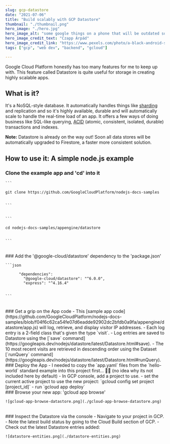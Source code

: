 ```yaml
---
slug: gcp-datastore
date: "2021-07-06"
title: "Build scalably with GCP Datastore"
thumbnail: "./thumbnail.png"
hero_image: "./hero.jpg"
hero_image_alt: "some google things on a phone that will be outdated soon ...oops, too late"
hero_image_credit_text: "Czapp Árpád"
hero_image_credit_link: "https://www.pexels.com/photo/a-black-android-smartphone-with-google-apps-on-screen-10774600/"
tags: ["gcp", "web dev", "backend", "gcloud"]

---
```


Google Cloud Platform honestly has too many features for me to keep up with. This feature called Datastore is quite useful for storage in creating highly scalable apps.

## What is it?
It's a NoSQL-style database. It automatically handles things like [sharding](https://en.wikipedia.org/wiki/Shard_(database_architecture)) and replication and so it's highly available, durable and will automatically scale to handle the real-time load of an app. It offers a few ways of doing business like SQL-like querying, [ACID](https://en.wikipedia.org/wiki/ACID) (atomic, consistent, isolated, durable) transactions and indexes.

<div className={note}>
  <strong>Note:</strong> Datastore is already on the way out! Soon all data stores will be automatically upgraded to Firestore, a faster more consistent solution.
</div>

## How to use it: A simple node.js example
### Clone the example app and 'cd' into it
    ```

    git clone https://github.com/GoogleCloudPlatform/nodejs-docs-samples
    
    
    ```


    ```

    cd nodejs-docs-samples/appengine/datastore
    

    ```
<br/>
### Add the '@google-cloud/datastore' dependency to the 'package.json'

    ```json

          "dependencies": 
            "@google-cloud/datastore": "^6.0.0",
            "express": "^4.16.4"
        

    ```

<br/>
### Get a grip on the App code
    - This [sample app code](https://github.com/GoogleCloudPlatform/nodejs-docs-samples/blob/f04f6c62ca54fe07d6eadde92902dc2bfdb0a9fa/appengine/datastore/app.js) will log, retrieve, and display visitor IP addresses.
    - Each log entry is a 2-field class that's given the type `visit`.
    - Log entries are saved to Datastore using the [`save` command](https://googleapis.dev/nodejs/datastore/latest/Datastore.html#save).
    - The 10 most recent visits are retrieved in descending order using the Dataset [`runQuery` command](https://googleapis.dev/nodejs/datastore/latest/Datastore.html#runQuery).
<br/>
### Deploy the App
    - I needed to copy the `app.yaml` files from the `hello-world` standard example into this project first... 🤷‍♂️ (no idea why its not included here by default)
    - In GCP console, add a project to use.
    - set the current active project to use the new project:
    `gcloud config set project [project_id]`
    - run `gcloud app deploy`

<br/>
### Browse your new app: 'gcloud app browse'

    ![gcloud-app-browse-datastore.png](./gcloud-app-browse-datastore.png)

<br/>
### Inspect the Datastore via the console
    - Navigate to your project in GCP.
    - Note the latest build status by going to the Cloud Build section of GCP.
    - Check out the latest Datastore entries added:

    ![datastore-entities.png](./datastore-entities.png)
